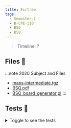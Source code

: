 ```yaml
---
title: Firtree
tags:
  - Semester-1
  - B-CPE-110
  - BSQ
  - BSQ
---
```

> Timeline: ?


## Files 📂

:::note 2020 Subject and Files
- [maps-intermediate.tgz](https://github.com/Studio-17/Epitech-Subjects/raw/main/Semester-1/B-CPE-110/BSQ/BSQ/maps-intermediate.tgz)
- [BSQ.pdf](https://github.com/Studio-17/Epitech-Subjects/raw/main/Semester-1/B-CPE-110/BSQ/BSQ/BSQ.pdf)
- [BSQ_board_generator.pl](https://github.com/Studio-17/Epitech-Subjects/raw/main/Semester-1/B-CPE-110/BSQ/BSQ/BSQ_board_generator.pl)
:::

## Tests 🤖
<details>
  <summary>Toggle to see the tests</summary>
  <div>
Yo
  </div>
</details>

